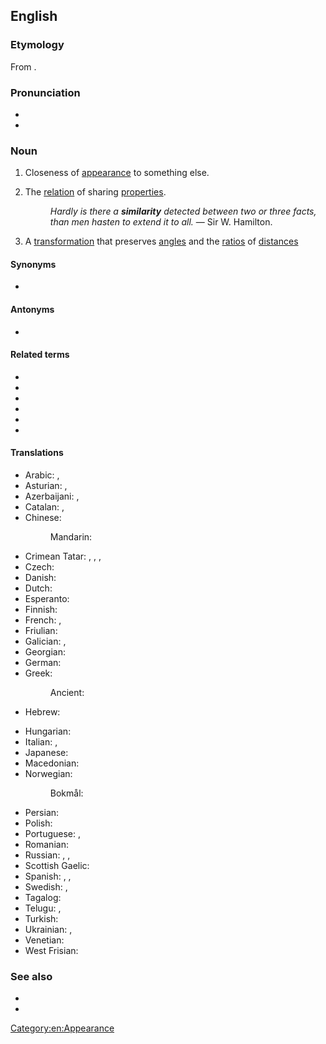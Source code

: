 ==English==
{{wikipedia}}

===Etymology===
From {{etyl|fr|en}} {{m|fr|similarité}}.

===Pronunciation===
* {{IPA|/sɪmɪˈlæɹɪti/|lang=en}}
* {{rhymes|æɹɪti|lang=en}}

===Noun===
{{en-noun|~|similarities}}

# Closeness of [[appearance]] to something else.
# {{lb|en|philosophy}} The [[relation]] of sharing [[properties]].
#: ''Hardly is there a '''similarity''' detected between two or three facts, than men hasten to extend it to all.'' &mdash; Sir W. Hamilton.
# {{lb|en|maths}} A [[transformation]] that preserves [[angle]]s and the [[ratio]]s of [[distance]]s

====Synonyms====
* {{l|en|resemblance}}

====Antonyms====
* {{l|en|difference}}

====Related terms====
* {{l|en|resemble}}<!--no need to repeat resemblance here-->
* {{l|en|semble}}
* {{l|en|semblance}}
* {{l|en|semblant}}
* {{l|en|similar}}
* {{l|en|similitude}}

====Translations====
{{trans-top|closeness of appearance}}
* Arabic: {{t|ar|تَشَابُه|m}}, {{t+|ar|شَبَه|m}}
* Asturian: {{t|ast|asemeyanza|f}}, {{t|ast|semeyanza|f}}
* Azerbaijani: {{t|az|bənzərlik}}, {{t|az|oxşarlıq}}
* Catalan: {{t|ca|semblança|f}}, {{t|ca|similitud|f}}
* Chinese:
*: Mandarin: {{t+|cmn|相似|tr=xiāngsì|sc=Hani}}
* Crimean Tatar: {{t|crh|oşama}}, {{t|crh|oşav}}, {{t|crh|beñzme}}, {{t|crh|beñzev}}
* Czech: {{t+|cs|podobnost|f}}
* Danish: {{t+|da|lighed|c}}
* Dutch: {{t+|nl|gelijkenis|f}}
* Esperanto: {{t|eo|simileco}}
* Finnish: {{t+|fi|samankaltaisuus}}
* French: {{t+|fr|similarité|f}}, {{t+|fr|similitude|f}}
* Friulian: {{t|fur|someance|f}}
* Galician: {{t+|gl|semellanza|f}}, {{t+|gl|similitude|f}}
* Georgian: {{t|ka|მსგავსება}}
* German: {{t+|de|Ähnlichkeit|f}}
* Greek:
*: Ancient: {{t|grc|ὁμοιότης|f}}
* Hebrew: {{t+|he|דִּמְיוֹן|m|tr=dimyón}}
{{trans-mid}}
* Hungarian: {{t+|hu|hasonlóság}}
* Italian: {{t|it|similarità}}, {{t+|it|somiglianza|f}}
* Japanese: {{t+|ja|類似|tr=るいじ, ruiji|sc=Jpan}}
* Macedonian: {{t|mk|сличност|f|tr=sličnost|sc=Cyrl}}
* Norwegian:
*: Bokmål: {{t+|no|likhet|m|f}}
* Persian: {{t+|fa|تشابه|tr=tašâboh}}
* Polish: {{t+|pl|podobieństwo|n}}
* Portuguese: {{t+|pt|semelhança|f}}, {{t|pt|similaridade|f}}
* Romanian: {{t+|ro|similaritate}}
* Russian: {{t+|ru|схо́дство|n}}, {{t+|ru|подо́бие|n}}, {{t+|ru|схо́жесть|f}}
* Scottish Gaelic: {{t|gd|coltas|m}}
* Spanish: {{t+|es|semejanza|f}}, {{t+|es|similitud|f}}, {{qualifier|barbarism}} {{t|es|similaridad|f}}
* Swedish: {{t+|sv|likhet|c}}, {{t|sv|similaritet|c}}
* Tagalog: {{t|tl|pagkakahawig}}
* Telugu: {{t+|te|సారూప్యత|tr=saaroopyata}}, {{t|te|ఒకే పోలిక|tr=okae pOlika}}
* Turkish: {{t+|tr|benzerlik}}
* Ukrainian: {{t|uk|схожість|f|tr=sxóžistʹ|sc=Cyrl}}, {{t|uk|подібність|f|tr=podíbnistʹ|sc=Cyrl}}
* Venetian: {{t|vec|somejansa|f}}
* West Frisian: {{t|fy|likenis}}
{{trans-bottom}}

===See also===
* {{l|en|likeness}}
* {{l|en|alikeness}}

[[Category:en:Appearance]]